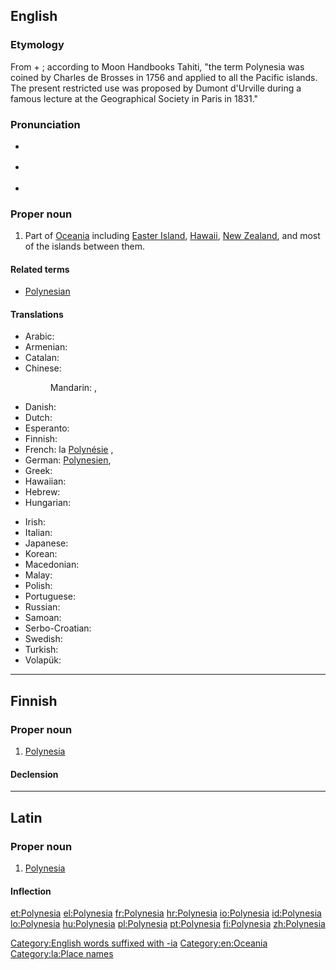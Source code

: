==English==

===Etymology===
From {{etyl|grc|en}} {{term|πολύς||many|tr=polus|lang=grc|sc=polytonic}} + {{term|νῆσος||island|tr=nēsos|lang=grc|sc=polytonic}}; according to Moon Handbooks Tahiti, "the term Polynesia was coined by Charles de Brosses in 1756 and applied to all the Pacific islands.  The present restricted use was proposed by Dumont d'Urville during a famous lecture at the Geographical Society in Paris in 1831."

===Pronunciation===
* {{a|UK}} {{IPA|/pɒləˈniːziə/|lang=en}} 
* {{a|US}} {{IPA|/ˌpɑːləˈniːʒə/|lang=en}}
* {{rhymes|iːʒə}}

===Proper noun===
{{wikipedia}}
{{en-proper noun}}

# Part of [[Oceania]] including [[Easter Island]], [[Hawaii]], [[New Zealand]], and most of the islands between them.

====Related terms====
* [[Polynesian]]

====Translations====
{{trans-top|part of Oceania}}
* Arabic: {{t-|ar|بولينزيا|f|tr=buliniizya}}
* Armenian: {{t|hy|Պոլինեզիա|sc=Armn}}
* Catalan: {{t+|ca|Polinèsia|f}}
* Chinese:
*: Mandarin: {{t|cmn|波利尼西亞|sc=Hani}}, {{t|cmn|波利尼西亚|tr=Bōlìníxīyà|sc=Hani}}
* Danish: {{t-|da|Polynesien|p}}
* Dutch: {{t+|nl|Polynesië}}
* Esperanto: {{t-|eo|Polinezio}}
* Finnish: {{t+|fi|Polynesia}}
* French: la [[Polynésie]] {{f}}, {{t+|fr|Polynésie|f}}
* German: [[Polynesien]], {{t-|de|Polynesien|n}}
* Greek: {{t+|el|Πολυνησία|f|tr=Polynesía}}
* Hawaiian: {{tø|haw|Polenekia}}
* Hebrew: {{t-|he|פולינזיה|f|tr=polinezia}}
* Hungarian: {{t+|hu|Polinézia}}
{{trans-mid}}
* Irish: {{t-|ga|Polainéis|f|alt=An Pholainéis}}
* Italian: {{t-|it|Polinesia|f}}
* Japanese: {{t-|ja|ポリネシア|tr=Porineshia}}
* Korean: {{t-|ko|폴리네시아|tr=Pollinesia}}
* Macedonian: {{t-|mk|Полинезија|f|tr=Polinézija}}
* Malay: {{t-|ms|Polinesia}}
* Polish: {{t+|pl|Polinezja|f}}
* Portuguese: {{t+|pt|Polinésia}}
* Russian: {{t-|ru|Полинезия|f|tr=Polinézija}}
* Samoan: {{t-|sm|Polenisia}}
* Serbo-Croatian: {{t-|sh|Polinezija|f}}
* Swedish: {{t+|sv|Polynesien}}
* Turkish: {{t+|tr|Polinezya}}
* Volapük: {{t+|vo|Möda-Seanuäns}}
{{trans-bottom}}

[[Category:English words suffixed with -ia]]
[[Category:en:Oceania]]

----

==Finnish==

===Proper noun===
{{fi-proper noun}}

# [[Polynesia#English|Polynesia]]

====Declension====
{{fi-decl-kulkija|Polynesi|nopl=1}}

----

==Latin==
{{wikipedia|lang=la}}

===Proper noun===
{{la-proper noun|Polynesia|Polynesiae|Polynesiae|f|first}}

# [[#English|Polynesia]]

====Inflection====
{{la-decl-1st-loc|num=sg|Polynesi}}

[[Category:la:Place names]]

[[et:Polynesia]]
[[el:Polynesia]]
[[fr:Polynesia]]
[[hr:Polynesia]]
[[io:Polynesia]]
[[id:Polynesia]]
[[lo:Polynesia]]
[[hu:Polynesia]]
[[pl:Polynesia]]
[[pt:Polynesia]]
[[fi:Polynesia]]
[[zh:Polynesia]]